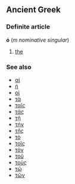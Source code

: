 ==Ancient Greek==
===Definite article===
'''ὁ''' (''m nominative singular'')

# [[the]]

===See also===
*[[αἱ]]
*[[ἡ]]
*[[οἱ]]
*[[τὰ]]
*[[ταῖς]]
*[[τάς]]
*[[τῇ]]
*[[τήν]]
*[[τῆς]]
*[[τὸ]]
*[[τοῖς]]
*[[τὸν]]
*[[τοῦ]]
*[[τοὺς]]
*[[τῷ]]
*[[τῶν]]